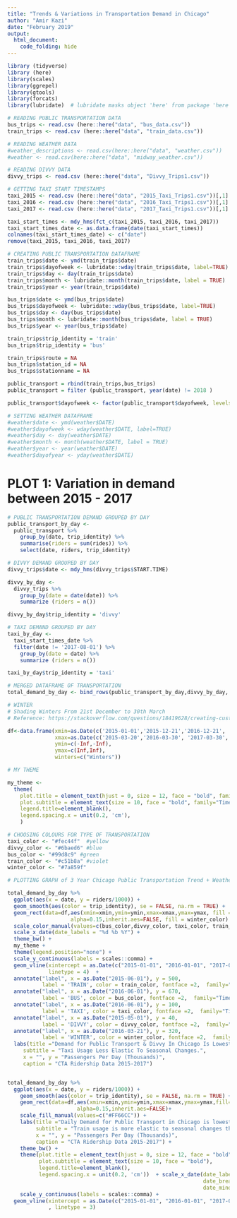 ```yaml
---
title: "Trends & Variations in Transportation Demand in Chicago"
author: "Amir Kazi"
date: "February 2019"
output:
  html_document: 
    code_folding: hide
---
```


```r
library (tidyverse)
library (here)
library(scales)
library(ggrepel)
library(gtools)
library(forcats)
library(lubridate)  # lubridate masks object 'here' from package 'here'.
```


```r
# READING PUBLIC TRANSPORTATION DATA
bus_trips <- read.csv (here::here("data", "bus_data.csv"))
train_trips <- read.csv (here::here("data", "train_data.csv"))
```


```r
# READING WEATHER DATA
#weather_descriptions <- read.csv(here::here("data", "weather.csv"))
#weather <- read.csv(here::here("data", "midway_weather.csv")) 
```

```r
# READING DIVVY DATA
divvy_trips <- read.csv (here::here("data", "Divvy_Trips1.csv"))
```

```r
# GETTING TAXI START TIMESTAMPS
taxi_2015 <- read.csv (here::here("data", "2015_Taxi_Trips1.csv"))[,1]
taxi_2016 <- read.csv (here::here("data", "2016_Taxi_Trips1.csv"))[,1]
taxi_2017 <- read.csv (here::here("data", "2017_Taxi_Trips1.csv"))[,1]

taxi_start_times <- mdy_hms(fct_c(taxi_2015, taxi_2016, taxi_2017))
taxi_start_times_date <- as.data.frame(date(taxi_start_times))
colnames(taxi_start_times_date) <- c("date")
remove(taxi_2015, taxi_2016, taxi_2017)
```


```r
# CREATING PUBLIC TRANSPORTATION DATAFRAME
train_trips$date <- ymd(train_trips$date)
train_trips$dayofweek <- lubridate::wday(train_trips$date, label=TRUE)  
train_trips$day <- day(train_trips$date)
train_trips$month <- lubridate::month(train_trips$date, label = TRUE)
train_trips$year <- year(train_trips$date)

bus_trips$date <- ymd(bus_trips$date)
bus_trips$dayofweek <- lubridate::wday(bus_trips$date, label=TRUE)  
bus_trips$day <- day(bus_trips$date)
bus_trips$month <- lubridate::month(bus_trips$date, label = TRUE)
bus_trips$year <- year(bus_trips$date)

train_trips$trip_identity = 'train'
bus_trips$trip_identity = 'bus'

train_trips$route = NA
bus_trips$station_id = NA
bus_trips$stationname = NA

public_transport = rbind(train_trips,bus_trips)
public_transport = filter (public_transport, year(date) != 2018 )

public_transport$dayofweek <- factor(public_transport$dayofweek, levels = c("Mon", "Tue", "Wed", "Thu", "Fri", "Sat", "Sun"))
```


```r
# SETTING WEATHER DATAFRAME
#weather$date <- ymd(weather$DATE)
#weather$dayofweek <- wday(weather$DATE, label=TRUE)  
#weather$day <- day(weather$DATE)
#weather$month <- month(weather$DATE, label = TRUE)
#weather$year <- year(weather$DATE)
#weather$dayofyear <- yday(weather$DATE)
```

# PLOT 1: Variation in demand between 2015 - 2017

```r
# PUBLIC TRANSPORTATION DEMAND GROUPED BY DAY
public_transport_by_day <-
  public_transport %>%
    group_by(date, trip_identity) %>%
    summarise(riders = sum(rides)) %>%
    select(date, riders, trip_identity)
```

```r
# DIVVY DEMAND GROUPED BY DAY
divvy_trips$date <- mdy_hms(divvy_trips$START.TIME)

divvy_by_day <-
  divvy_trips %>%
    group_by(date = date(date)) %>%
    summarize (riders = n())

divvy_by_day$trip_identity = 'divvy'
```

```r
# TAXI DEMAND GROUPED BY DAY
taxi_by_day <-
  taxi_start_times_date %>%
  filter(date != '2017-08-01') %>%
    group_by(date = date) %>%
    summarize (riders = n())

taxi_by_day$trip_identity = 'taxi'
```

```r
# MERGED DATAFRAME OF TRANSPORTATION
total_demand_by_day <- bind_rows(public_transport_by_day,divvy_by_day, taxi_by_day)
```


```r
# WINTER
# Shading Winters From 21st December to 30th March
# Reference: https://stackoverflow.com/questions/18419628/creating-custom-legends-in-ggplot2

df<-data.frame(xmin=as.Date(c('2015-01-01','2015-12-21','2016-12-21', '2017-12-21' )),
               xmax=as.Date(c('2015-03-20','2016-03-30', '2017-03-30', '2017-12-31' )),
               ymin=c(-Inf,-Inf),
               ymax=c(Inf,Inf),
               winters=c("Winters"))
```


```r
# MY THEME

my_theme <- 
  theme(
    plot.title = element_text(hjust = 0, size = 12, face = "bold", family="Times"), 
    plot.subtitle = element_text(size = 10, face = "bold", family="Times"),
    legend.title=element_blank(),
    legend.spacing.x = unit(0.2, 'cm'),
    )
```

```r
# CHOOSING COLOURS FOR TYPE OF TRANSPORTATION
taxi_color <- "#fec44f"  #yellow
divvy_color <- "#6baed6" #blue
bus_color <- "#99d8c9" #green
train_color <- "#c51b8a" #violet
winter_color <- "#7a859f"
```




```r
# PLOTTING GRAPH of 3 Year Chicago Public Transportation Trend + Weather

total_demand_by_day %>%
  ggplot(aes(x = date, y = riders/1000)) +
  geom_smooth(aes(color = trip_identity), se = FALSE, na.rm = TRUE) +
  geom_rect(data=df,aes(xmin=xmin,ymin=ymin,xmax=xmax,ymax=ymax, fill = 'winters'),
                    alpha=0.15,inherit.aes=FALSE, fill = winter_color) + 
  scale_color_manual(values=c(bus_color,divvy_color, taxi_color, train_color)) +
  scale_x_date(date_labels = "%d %b %Y") +
  theme_bw() +
  my_theme +
  theme(legend.position="none") +
  scale_y_continuous(labels = scales::comma) +
  geom_vline(xintercept = as.Date(c("2015-01-01", "2016-01-01", "2017-01-01", "2018-01-01")), 
             linetype = 4)  +
  annotate("label", x = as.Date("2015-06-01"), y = 500, 
           label = 'TRAIN', color = train_color, fontface =2,  family="Times")  +
  annotate("label", x = as.Date("2016-06-01"), y = 670, 
           label = 'BUS', color = bus_color, fontface =2,  family="Times") +
  annotate("label", x = as.Date("2016-06-01"), y = 100, 
           label = 'TAXI', color = taxi_color, fontface =2,  family="Times") +
  annotate("label", x = as.Date("2015-05-01"), y = 40, 
           label = 'DIVVY', color = divvy_color, fontface =2,  family="Times")  +
  annotate("label", x = as.Date("2016-03-21"), y = 320, 
           label = 'WINTER', color = winter_color, fontface =2,  family="Times") +
  labs(title ="Demand for Public Transport & Divvy In Chicago Is Lowest In Winter", 
     subtitle = "Taxi Usage Less Elastic To Seasonal Changes.",
     x = "", y = "Passengers Per Day (Thousands)",
     caption = "CTA Ridership Data 2015-2017")



```


```r
total_demand_by_day %>%
  ggplot(aes(x = date, y = riders/1000)) +
    geom_smooth(aes(color = trip_identity), se = FALSE, na.rm = TRUE) +
    geom_rect(data=df,aes(xmin=xmin,ymin=ymin,xmax=xmax,ymax=ymax,fill=winters),
                      alpha=0.15,inherit.aes=FALSE)+
    scale_fill_manual(values=c("#FF66CC")) + 
    labs(title ="Daily Demand for Public Transport in Chicago is lowest in Winter", 
         subtitle = "Train usage is more elastic to seasonal changes than bus usage.",
         x = "", y = "Passengers Per Day (Thousands)",
         caption = "CTA Ridership Data 2015-2017") +
    theme_bw() +
    theme(plot.title = element_text(hjust = 0, size = 12, face = "bold"), 
          plot.subtitle = element_text(size = 10, face = "bold"),
          legend.title=element_blank(),
          legend.spacing.x = unit(0.2, 'cm'))  + scale_x_date(date_labels = "%d %b %Y", 
                                                              date_breaks = "1 year", 
                                                              date_minor_breaks = "1 month")+
    scale_y_continuous(labels = scales::comma) +
  geom_vline(xintercept = as.Date(c("2015-01-01", "2016-01-01", "2017-01-01", "2018-01-01"))
             , linetype = 3) 
```

